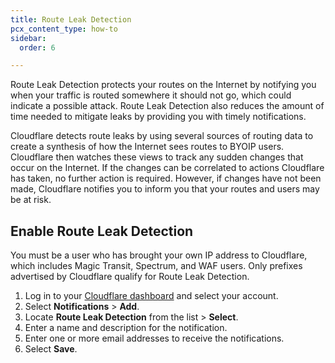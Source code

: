 ```yaml
---
title: Route Leak Detection
pcx_content_type: how-to
sidebar:
  order: 6

---
```



Route Leak Detection protects your routes on the Internet by notifying you when your traffic is routed somewhere it should not go, which could indicate a possible attack. Route Leak Detection also reduces the amount of time needed to mitigate leaks by providing you with timely notifications.

Cloudflare detects route leaks by using several sources of routing data to create a synthesis of how the Internet sees routes to BYOIP users. Cloudflare then watches these views to track any sudden changes that occur on the Internet. If the changes can be correlated to actions Cloudflare has taken, no further action is required. However, if changes have not been made, Cloudflare notifies you to inform you that your routes and users may be at risk.

## Enable Route Leak Detection

<AvailableNotifications product="Route Leak Detection" />

You must be a user who has brought your own IP address to Cloudflare, which includes Magic Transit, Spectrum, and WAF users. Only prefixes advertised by Cloudflare qualify for Route Leak Detection.

1. Log in to your [Cloudflare dashboard](https://dash.cloudflare.com/) and select your account.
2. Select **Notifications** > **Add**.
3. Locate **Route Leak Detection** from the list > **Select**.
4. Enter a name and description for the notification.
5. Enter one or more email addresses to receive the notifications.
6. Select **Save**.

